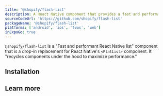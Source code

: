```yaml
---
title: '@shopify/flash-list'
description: A React Native component that provides a fast and performant way to render lists.
sourceCodeUrl: 'https://github.com/shopify/flash-list'
packageName: '@shopify/flash-list'
platforms: ['android', 'ios', 'tvos', 'web']
inExpoGo: true
---
```




`@shopify/flash-list` is a "Fast and performant React Native list" component that is a drop-in replacement for React Native's `<FlatList>` component. It "recycles components under the hood to maximize performance."

## Installation

<APIInstallSection href="https://shopify.github.io/flash-list/docs/" />

## Learn more

<BoxLink
  title="Visit offical documentation"
  description="Get full information on API and its usage."
  Icon={BookOpen02Icon}
  href="https://shopify.github.io/flash-list/"
/>

